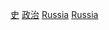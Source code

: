 [[Category:俄羅斯政治|史]]
[[Category:俄罗斯各主题历史|政治]]
[[Category:欧洲各国政治史|Russia]]
[[Category:亚洲各国政治史|Russia]]